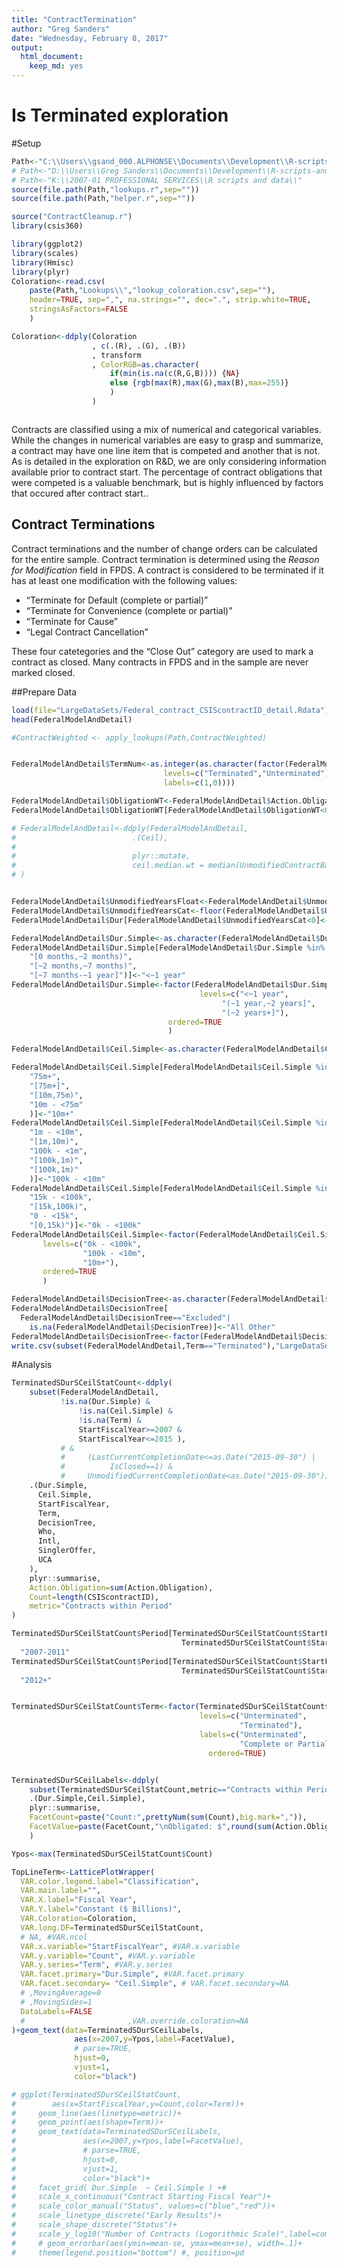 ```yaml
---
title: "ContractTermination"
author: "Greg Sanders"
date: "Wednesday, February 8, 2017"
output:
  html_document:
    keep_md: yes
--- 
```


Is Terminated exploration
============================================================================

#Setup
```r
Path<-"C:\\Users\\gsand_000.ALPHONSE\\Documents\\Development\\R-scripts-and-data\\"
# Path<-"D:\\Users\\Greg Sanders\\Documents\\Development\\R-scripts-and-data\\"
# Path<-"K:\\2007-01 PROFESSIONAL SERVICES\\R scripts and data\\"
source(file.path(Path,"lookups.r",sep=""))
source(file.path(Path,"helper.r",sep=""))

source("ContractCleanup.r")
library(csis360)

library(ggplot2)
library(scales)
library(Hmisc)
library(plyr)
Coloration<-read.csv(
    paste(Path,"Lookups\\","lookup_coloration.csv",sep=""),
    header=TRUE, sep=",", na.strings="", dec=".", strip.white=TRUE, 
    stringsAsFactors=FALSE
    )

Coloration<-ddply(Coloration
                  , c(.(R), .(G), .(B))
                  , transform
                  , ColorRGB=as.character(
                      if(min(is.na(c(R,G,B)))) {NA} 
                      else {rgb(max(R),max(G),max(B),max=255)}
                      )
                  )



```

Contracts are classified using a mix of numerical and categorical variables. While the changes in numerical variables are easy to grasp and summarize, a contract may have one line item that is competed and another that is not. As is detailed in the exploration on R&D, we are only considering information available prior to contract start. The percentage of contract obligations that were competed is a valuable benchmark, but is highly influenced by factors that occured after contract start..

## Contract Terminations


Contract terminations and the number of change orders can be calculated for the entire sample.  Contract termination is determined using the *Reason for Modification* field in FPDS.  A contract is considered to be terminated if it has at least one modification with the following values:

* "Terminate for Default (complete or partial)"
* "Terminate for Convenience (complete or partial)"
* "Terminate for Cause"
* "Legal Contract Cancellation"

These four catetegories and the "Close Out" category are used to mark a contract as closed.  Many contracts in FPDS and in the sample are never marked closed.  


##Prepare Data

```r
load(file="LargeDataSets/Federal_contract_CSIScontractID_detail.Rdata")
head(FederalModelAndDetail)
```

```r


#ContractWeighted <- apply_lookups(Path,ContractWeighted)


FederalModelAndDetail$TermNum<-as.integer(as.character(factor(FederalModelAndDetail$Term,
                                  levels=c("Terminated","Unterminated"),
                                  labels=c(1,0))))

FederalModelAndDetail$ObligationWT<-FederalModelAndDetail$Action.Obligation
FederalModelAndDetail$ObligationWT[FederalModelAndDetail$ObligationWT<0]<-NA

# FederalModelAndDetail<-ddply(FederalModelAndDetail,
#                          .(Ceil),
#                          
#                          plyr::mutate,
#                          ceil.median.wt = median(UnmodifiedContractBaseAndAllOptionsValue)
# )


FederalModelAndDetail$UnmodifiedYearsFloat<-FederalModelAndDetail$UnmodifiedDays/365.25
FederalModelAndDetail$UnmodifiedYearsCat<-floor(FederalModelAndDetail$UnmodifiedYearsFloat)
FederalModelAndDetail$Dur[FederalModelAndDetail$UnmodifiedYearsCat<0]<-NA

FederalModelAndDetail$Dur.Simple<-as.character(FederalModelAndDetail$Dur)
FederalModelAndDetail$Dur.Simple[FederalModelAndDetail$Dur.Simple %in% c(
    "[0 months,~2 months)",
    "[~2 months,~7 months)",
    "[~7 months-~1 year]")]<-"<~1 year"
FederalModelAndDetail$Dur.Simple<-factor(FederalModelAndDetail$Dur.Simple,
                                          levels=c("<~1 year",
                                               "(~1 year,~2 years]",
                                               "(~2 years+]"),
                                   ordered=TRUE
                                   )

FederalModelAndDetail$Ceil.Simple<-as.character(FederalModelAndDetail$Ceil)

FederalModelAndDetail$Ceil.Simple[FederalModelAndDetail$Ceil.Simple %in% c(
    "75m+",
    "[75m+]",
    "[10m,75m)",
    "10m - <75m"
    )]<-"10m+"
FederalModelAndDetail$Ceil.Simple[FederalModelAndDetail$Ceil.Simple %in% c(
    "1m - <10m",
    "[1m,10m)",
    "100k - <1m",
    "[100k,1m)",
    "[100k,1m)"
    )]<-"100k - <10m"
FederalModelAndDetail$Ceil.Simple[FederalModelAndDetail$Ceil.Simple %in% c(
    "15k - <100k",
    "[15k,100k)",
    "0 - <15k",
    "[0,15k)")]<-"0k - <100k"
FederalModelAndDetail$Ceil.Simple<-factor(FederalModelAndDetail$Ceil.Simple,
       levels=c("0k - <100k",
                "100k - <10m",
                "10m+"),
       ordered=TRUE
       )

FederalModelAndDetail$DecisionTree<-as.character(FederalModelAndDetail$MaxOfDecisionTree)
FederalModelAndDetail$DecisionTree[
  FederalModelAndDetail$DecisionTree=="Excluded"|
    is.na(FederalModelAndDetail$DecisionTree)]<-"All Other"
FederalModelAndDetail$DecisionTree<-factor(FederalModelAndDetail$DecisionTree,levels=c("OCO","Disaster","ARRA","All Other"))
write.csv(subset(FederalModelAndDetail,Term=="Terminated"),"LargeDataSets//Terminated.csv")

```


#Analysis


```r
TerminatedSDurSCeilStatCount<-ddply(
    subset(FederalModelAndDetail,
           !is.na(Dur.Simple) & 
               !is.na(Ceil.Simple) &
               !is.na(Term) &
               StartFiscalYear>=2007 & 
               StartFiscalYear<=2015 ),
           # &                
           #     (LastCurrentCompletionDate<=as.Date("2015-09-30") |
           #          IsClosed==1) &
           #     UnmodifiedCurrentCompletionDate<as.Date("2015-09-30")),
    .(Dur.Simple,
      Ceil.Simple,
      StartFiscalYear,
      Term,
      DecisionTree,
      Who,
      Intl,
      SinglerOffer,
      UCA
    ),
    plyr::summarise,
    Action.Obligation=sum(Action.Obligation),
    Count=length(CSIScontractID),
    metric="Contracts within Period"
)

TerminatedSDurSCeilStatCount$Period[TerminatedSDurSCeilStatCount$StartFiscalYear>=2007 &
                                      TerminatedSDurSCeilStatCount$StartFiscalYear<=2011]<-
  "2007-2011"
TerminatedSDurSCeilStatCount$Period[TerminatedSDurSCeilStatCount$StartFiscalYear>=2007 &
                                      TerminatedSDurSCeilStatCount$StartFiscalYear<=2011]<-
  "2012+"


TerminatedSDurSCeilStatCount$Term<-factor(TerminatedSDurSCeilStatCount$Term,
                                          levels=c("Unterminated",
                                                   "Terminated"),
                                          labels=c("Unterminated",
                                                   "Complete or Partial Termination"),
                                            ordered=TRUE)


TerminatedSDurSCeilLabels<-ddply(
    subset(TerminatedSDurSCeilStatCount,metric=="Contracts within Period"),
    .(Dur.Simple,Ceil.Simple),
    plyr::summarise,
    FacetCount=paste("Count:",prettyNum(sum(Count),big.mark=",")),
    FacetValue=paste(FacetCount,"\nObligated: $",round(sum(Action.Obligation)/1000000000,1),"B",sep="")
    )

Ypos<-max(TerminatedSDurSCeilStatCount$Count)

TopLineTerm<-LatticePlotWrapper(
  VAR.color.legend.label="Classification",
  VAR.main.label="",
  VAR.X.label="Fiscal Year",
  VAR.Y.label="Constant ($ Billions)",
  VAR.Coloration=Coloration,
  VAR.long.DF=TerminatedSDurSCeilStatCount,
  # NA, #VAR.ncol
  VAR.x.variable="StartFiscalYear", #VAR.x.variable
  VAR.y.variable="Count", #VAR.y.variable
  VAR.y.series="Term", #VAR.y.series
  VAR.facet.primary="Dur.Simple", #VAR.facet.primary
  VAR.facet.secondary= "Ceil.Simple", # VAR.facet.secondary=NA
  # ,MovingAverage=0
  # ,MovingSides=1
  DataLabels=FALSE
  #                       ,VAR.override.coloration=NA
)+geom_text(data=TerminatedSDurSCeilLabels,
              aes(x=2007,y=Ypos,label=FacetValue),
              # parse=TRUE,
              hjust=0,
              vjust=1,
              color="black")

# ggplot(TerminatedSDurSCeilStatCount,
#        aes(x=StartFiscalYear,y=Count,color=Term))+
#     geom_line(aes(linetype=metric))+
#     geom_point(aes(shape=Term))+
#     geom_text(data=TerminatedSDurSCeilLabels,
#               aes(x=2007,y=Ypos,label=FacetValue),
#               # parse=TRUE,
#               hjust=0,
#               vjust=1,
#               color="black")+
#     facet_grid( Dur.Simple  ~ Ceil.Simple ) +#
#     scale_x_continuous("Contract Starting Fiscal Year")+
#     scale_color_manual("Status", values=c("blue","red"))+
#     scale_linetype_discrete("Early Results")+
#     scale_shape_discrete("Status")+
#     scale_y_log10("Number of Contracts (Logorithmic Scale)",label=comma)+
#     # geom_errorbar(aes(ymin=mean-se, ymax=mean+se), width=.1)+
#     theme(legend.position="bottom") #, position=pd


```


